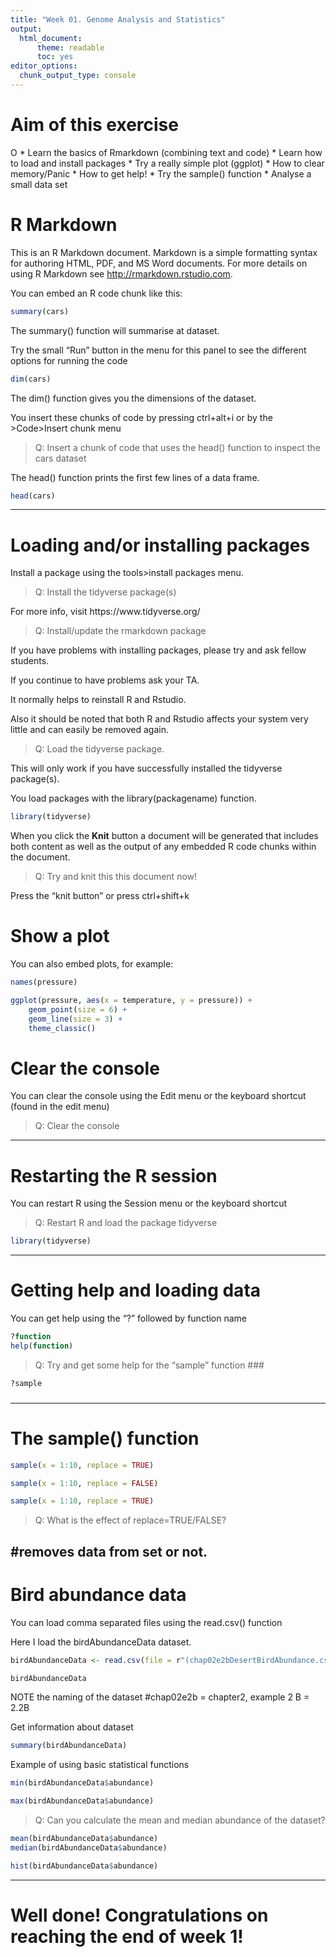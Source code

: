 ```yaml
---
title: "Week 01. Genome Analysis and Statistics"
output: 
  html_document: 
      theme: readable
      toc: yes
editor_options: 
  chunk_output_type: console
--- 
```


# Aim of this exercise
O
* Learn the basics of Rmarkdown (combining text and code)
* Learn how to load and install packages
* Try a really simple plot (ggplot)
* How to clear memory/Panic
* How to get help!
* Try the sample() function
* Analyse a small data set

# R Markdown

This is an R Markdown document. Markdown is a simple formatting syntax for authoring HTML, PDF, and MS Word documents. For more details on using R Markdown see <http://rmarkdown.rstudio.com>.

You can embed an R code chunk like this:

```r

summary(cars)

```

The summary() function will summarise at dataset.

Try the small "Run" button in the menu for this panel to see the different options for running the code

```r

dim(cars)

```

The dim() function gives you the dimensions of the dataset.

You insert these chunks of code by pressing ctrl+alt+i or by the >Code>Insert chunk menu 

>Q: Insert a chunk of code that uses the head() function to inspect the cars dataset

The head() function prints the first few lines of a data frame.

```r
head(cars)

```



---

# Loading and/or installing packages

Install a package using the tools>install packages menu.

>Q: Install the tidyverse package(s)

For more info, visit https://www.tidyverse.org/

>Q: Install/update the rmarkdown package

If you have problems with installing packages, please try and ask fellow students.

If you continue to have problems ask your TA.

It normally helps to reinstall R and Rstudio.

Also it should be noted that both R and Rstudio affects your system very little and can easily be removed again.

>Q: Load the tidyverse package. 

This will only work if you have successfully installed the tidyverse package(s).

You load packages with the library(packagename) function.

```r

library(tidyverse)

```

When you click the **Knit** button a document will be generated that includes both content as well as the output of any embedded R code chunks within the document. 

>Q: Try and knit this this document now!

Press the "knit button" or press ctrl+shift+k

# Show a plot

You can also embed plots, for example:

```r

names(pressure)

ggplot(pressure, aes(x = temperature, y = pressure)) +
    geom_point(size = 6) +
    geom_line(size = 3) +
    theme_classic()
```


# Clear the console

You can clear the console using the Edit menu or the keyboard shortcut (found in the edit menu)

>Q: Clear the console


---

# Restarting the R session

You can restart R using the Session menu or the keyboard shortcut

>Q: Restart R and load the package tidyverse

```r
library(tidyverse)
```


---

# Getting help and loading data

You can get help using the "?" followed by function name

```r
?function
help(function)

```

>Q: Try and get some help for the "sample" function
###
```r
?sample
```
###

---


# The sample() function

```r

sample(x = 1:10, replace = TRUE)

sample(x = 1:10, replace = FALSE)

sample(x = 1:10, replace = TRUE)

```

>Q: What is the effect of replace=TRUE/FALSE?

#removes data from set or not.
---

# Bird abundance data

You can load comma separated files using the read.csv() function

Here I load the birdAbundanceData dataset.

```r

birdAbundanceData <- read.csv(file = r"(chap02e2bDesertBirdAbundance.csv)")

birdAbundanceData
```

NOTE the naming of the dataset #chap02e2b = chapter2, example 2 B = 2.2B

Get information about dataset

```r

summary(birdAbundanceData)

```

Example of using basic statistical functions

```r

min(birdAbundanceData$abundance)

max(birdAbundanceData$abundance)

```

>Q: Can you calculate the mean and median abundance of the dataset?

```r
mean(birdAbundanceData$abundance)
median(birdAbundanceData$abundance)

hist(birdAbundanceData$abundance)
```


---

# Well done! Congratulations on reaching the end of week 1!

